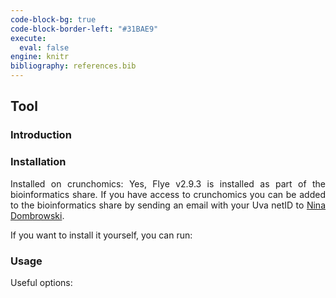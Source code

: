 ---
code-block-bg: true
code-block-border-left: "#31BAE9"
execute:
  eval: false
engine: knitr
bibliography: references.bib
---

<div style="text-align: justify">

## Tool

### Introduction


### Installation

Installed on crunchomics: Yes, Flye v2.9.3 is installed as part of the bioinformatics share. If you have access to crunchomics you can be added to the bioinformatics share by sending an email with your Uva netID to [Nina Dombrowski](n.dombrowski@uva.nl).

If you want to install it yourself, you can run:

### Usage


Useful options:

